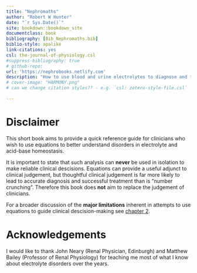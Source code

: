 ```yaml
--- 
title: "Nephromaths"
author: "Robert W Hunter"
date: "`r Sys.Date()`"
site: bookdown::bookdown_site
documentclass: book
bibliography: [Bib_Nephromaths.bib]
biblio-style: apalike
link-citations: yes
csl: the-journal-of-physiology.csl
#suppress-bibliography: true
# github-repo: 
url: 'https://nephrobooks.netlify.com'
description: "How to use blood and urine electrolytes to diagnose and treat electrolyte and acid-base disorders."
# cover-image: "HARMONY.png"
# can we change citation styles?? - e.g. `csl: zotero-style-file.csl` 

---
```


# Disclaimer {- #disc}
This short book aims to provide a quick reference guide for clinicians who wish to use equations to better understand disorders in electrolyte and acid-base homeostasis.  

It is important to state that such analysis can **never** be used in isolation to make reliable clinical descisions.  Equations can provide a useful adjunct to clinical judgement, but thoughtful clinical judgement is far more likely to lead to accurate diagnosis and successful treatment than is "number crunching". Therefore this book does **not** aim to replace the judgement of clinicians. 

For a broader discussion of the **major limitations** inherent in attempts to use equations to guide clinical descision-making see [chapter 2](#validity).  


# Acknowledgements {-}
I would like to thank John Neary (Renal Physician, Edinburgh) and Matthew Bailey (Professor of Renal Physiology) for teaching me most of what I know about electrolyte disorders over the years.  